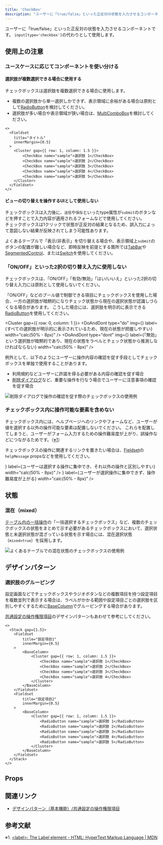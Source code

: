 ```yaml
---
title: 'CheckBox'
description: "ユーザーに「true/false」といった正反対の状態を入力させるコンポーネントです。"
---
```



ユーザーに「true/false」といった正反対の状態を入力させるコンポーネントです。
`input[type='checkbox']`の代わりとして使用します。

<ComponentStory name="CheckBox" />

## 使用上の注意

### ユースケースに応じてコンポーネントを使い分ける

#### 選択肢が複数選択できる場合に使用する

チェックボックスは選択肢を複数選択できる場合に使用します。

- 複数の選択肢から単一選択しかできず、表示領域に余裕がある場合は原則として[RadioButton](/products/components/radio-button/)を検討してください。
- 選択肢が多い場合や表示領域が狭い場合は、[MultiComboBox](/products/components/combo-box/multi-combo-box/)を検討してください。

```tsx editable codeBlock
<>
  <Fieldset
    title="タイトル"
    innerMargin={0.5}
  >
    <Cluster gap={{ row: 1, column: 1.5 }}>
        <CheckBox name="sample">選択肢 1</CheckBox>
        <CheckBox name="sample">選択肢 2</CheckBox>
        <CheckBox name="sample">選択肢 3</CheckBox>
        <CheckBox name="sample">選択肢 4</CheckBox>
        <CheckBox name="sample">選択肢 5</CheckBox>
    </Cluster>
  </Fieldset>
</>
```

#### ビューの切り替えを操作するUIとして使用しない

チェックボックスは入力後に、`送信`や`保存`といったtype属性が`submit`のボタンなどを押すことで入力内容が適用されるフォームなどで使用してください。  
チェックボックスは1クリックで状態が正反対の結果となるため、誤入力によって意図しない結果が反映されてしまう可能性あります。

よくあるテーブルで「表示/非表示」を切り替える場合や、表示領域上`submit`のボタンの配置が難しい場合など、即時反映を前提とする箇所では[TabBar](/products/components/tab-bar/)や[SegmentedControl](/products/components/segmented-control/)、または[Switch](/products/components/switch/)を使用してください。

### 「ON/OFF」といった2択の切り替え入力に使用しない

チェックボックスは、「ON/OFF」「有効/無効」「はい/いいえ」といった2択の切り替え入力には原則として使用しないでください。  

「ON/OFF」などのブール値で制御できる項目にチェックボックスを使用した場合、一方の選択肢が暗黙的になりチェック状態から現在の選択状態が認識しづらくなる場合があります。
こうした場合には、選択肢を明示的に表示できる[RadioButton](/products/components/radio-button/)を使用してください。

<Cluster gap={{ row: 0, column: 1 }}>
  <DoAndDont
    type="do"
    img={<StaticImage src={checkBoxDo} alt="Do" />}
    label={<Text>すべての選択肢が明示的に表示されているため、現在の状態が把握しやすい</Text>}
    width="calc(50% - 8px)"
  />
  <DoAndDont
    type="dont"
    img={<StaticImage src={checkBoxDont} alt="Dont" />}
    label={<Text>「無効」という選択肢が暗黙的であり、現在の状態をラベルとチェック状態から推測しなければならない</Text>}
    width="calc(50% - 8px)"
  />
</Cluster>

例外として、以下のようにユーザーに操作内容の確認を促す手段としてチェックボックスを単独で使用することがあります。

- 利用規約などユーザーに許諾を得る必要がある内容の確認を促す場合
- [削除ダイアログ](/products/design-patterns/delete-dialog/#h3-5)など、重要な操作を行なう場合でユーザーに注意事項の確認を促す場合

![削除ダイアログで操作の確認を促す際のチェックボックスの使用例](/images/check-box-confirm.png)

### チェックボックス内に操作可能な要素を含めない

チェックボックス内には、ヘルプページへのリンクやフォームなど、ユーザーが値を選択する以外の操作可能な要素は配置しないでください。
これらを配置してしまうと、ユーザーがフォーム入力するための操作難易度が上がり、誤操作などにつながるためです。（[※1](#h2-5)）

チェックボックスの操作に関連するリンクを置きたい場合は、[Fieldset](/products/components/fieldset/)の`helpMessage` propsなどを使用してください。

<Cluster gap={1}>
  <DoAndDont
    type="do"
    img={<StaticImage src={checkBoxDo2} alt="Do" width="346" />}
    label={<Text>ユーザーは選択する操作に集中でき、それ以外の操作と区別しやすい</Text>}
    width="calc(50% - 8px)"
  />
  <DoAndDont
    type="dont"
    img={<StaticImage src={checkBoxDont2} alt="Dont" width="346" />}
    label={<Text>ユーザーが選択操作に集中できず、操作難易度が上がる</Text>}
    width="calc(50% - 8px)"
  />
</Cluster>

## 状態

### 混在（mixed）

[テーブル内の一括操作](/products/design-patterns/table-bulk-action/)の「一括選択するチェックボックス」など、複数のチェックボックスの状態をまとめて示す必要があるチェックボックスにおいて、選択状態と未選択状態が混ざっている状態を示す場合には、混在選択状態（`mixed=true`）を採用します。

![よくあるテーブルでの混在状態のチェックボックスの使用例](/images/check-box-mixed.png)

## デザインパターン

### 選択肢のグルーピング

設定画面などでチェックボックスやラジオボタンなどの複数項目を持つ設定項目を複数並列で表示する場合は、ラベルがかかる範囲や設定項目ごとの選択肢を区別しやすくするために[BaseColumn](/products/components/base/base-column/)でグルーピングする場合があります。

[共通設定の操作権限項目](/products/design-patterns-core-features/access-control-setting-pattern/)のデザインパターンもあわせて参考にしてください。

```tsx editable codeBlock
<>
  <Stack gap={1.5}>
    <Fieldset
        title="設定項目1"
        innerMargin={0.5}
    >
        <BaseColumn>
            <Cluster gap={{ row: 1, column: 1.5 }}>
                <CheckBox name="sample">選択肢 1</CheckBox>
                <CheckBox name="sample">選択肢 2</CheckBox>
                <CheckBox name="sample">選択肢 3</CheckBox>
                <CheckBox name="sample">選択肢 4</CheckBox>
            </Cluster>
        </BaseColumn>
    </Fieldset>
    <Fieldset
        title="設定項目2"
        innerMargin={0.5}
    >
        <BaseColumn>
            <Cluster gap={{ row: 1, column: 1.5 }}>
                <RadioButton name="sample">選択肢 1</RadioButton>
                <RadioButton name="sample">選択肢 2</RadioButton>
                <RadioButton name="sample">選択肢 3</RadioButton>
                <RadioButton name="sample">選択肢 4</RadioButton>
                <RadioButton name="sample">選択肢 5</RadioButton>
            </Cluster>
        </BaseColumn>
    </Fieldset>
  </Stack>
</>
```

## Props

<ComponentPropsTable name="CheckBox" />

## 関連リンク

- [デザインパターン（基本機能）/共通設定の操作権限項目](/products/design-patterns-core-features/access-control-setting-pattern/)

## 参考文献

※1. [<label\>: The Label element - HTML: HyperText Markup Language | MDN](https://developer.mozilla.org/en-US/docs/Web/HTML/Element/label#interactive_content)
